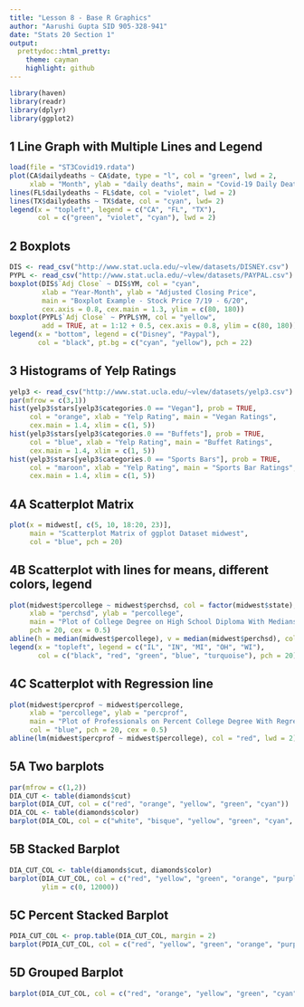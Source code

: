 ```yaml
---
title: "Lesson 8 - Base R Graphics"
author: "Aarushi Gupta SID 905-328-941"
date: "Stats 20 Section 1"
output:
  prettydoc::html_pretty:
    theme: cayman
    highlight: github
---
```


```r
library(haven)
library(readr)
library(dplyr)
library(ggplot2)
```

## 1 Line Graph with Multiple Lines and Legend

```r
load(file = "ST3Covid19.rdata")
plot(CA$dailydeaths ~ CA$date, type = "l", col = "green", lwd = 2, 
     xlab = "Month", ylab = "daily deaths", main = "Covid-19 Daily Deaths")
lines(FL$dailydeaths ~ FL$date, col = "violet", lwd = 2)
lines(TX$dailydeaths ~ TX$date, col = "cyan", lwd= 2)
legend(x = "topleft", legend = c("CA", "FL", "TX"), 
       col = c("green", "violet", "cyan"), lwd = 2)
```


## 2 Boxplots 

```r
DIS <- read_csv("http://www.stat.ucla.edu/~vlew/datasets/DISNEY.csv")
PYPL <- read_csv("http://www.stat.ucla.edu/~vlew/datasets/PAYPAL.csv")
boxplot(DIS$`Adj Close` ~ DIS$YM, col = "cyan", 
        xlab = "Year-Month", ylab = "Adjusted Closing Price", 
        main = "Boxplot Example - Stock Price 7/19 - 6/20", 
        cex.axis = 0.8, cex.main = 1.3, ylim = c(80, 180))
boxplot(PYPL$`Adj Close` ~ PYPL$YM, col = "yellow", 
        add = TRUE, at = 1:12 + 0.5, cex.axis = 0.8, ylim = c(80, 180))
legend(x = "bottom", legend = c("Disney", "Paypal"), 
       col = "black", pt.bg = c("cyan", "yellow"), pch = 22)
```

## 3 Histograms of Yelp Ratings

```r
yelp3 <- read_csv("http://www.stat.ucla.edu/~vlew/datasets/yelp3.csv")
par(mfrow = c(3,1))
hist(yelp3$stars[yelp3$categories.0 == "Vegan"], prob = TRUE, 
     col = "orange", xlab = "Yelp Rating", main = "Vegan Ratings", 
     cex.main = 1.4, xlim = c(1, 5))
hist(yelp3$stars[yelp3$categories.0 == "Buffets"], prob = TRUE, 
     col = "blue", xlab = "Yelp Rating", main = "Buffet Ratings", 
     cex.main = 1.4, xlim = c(1, 5))
hist(yelp3$stars[yelp3$categories.0 == "Sports Bars"], prob = TRUE, 
     col = "maroon", xlab = "Yelp Rating", main = "Sports Bar Ratings", 
     cex.main = 1.4, xlim = c(1, 5))
```


## 4A Scatterplot Matrix

```r
plot(x = midwest[, c(5, 10, 18:20, 23)], 
     main = "Scatterplot Matrix of ggplot Dataset midwest",
     col = "blue", pch = 20)
```

## 4B Scatterplot with lines for means, different colors, legend

```r
plot(midwest$percollege ~ midwest$perchsd, col = factor(midwest$state), 
     xlab = "perchsd", ylab = "percollege", 
     main = "Plot of College Degree on High School Diploma With Medians Drawn", 
     pch = 20, cex = 0.5)
abline(h = median(midwest$percollege), v = median(midwest$perchsd), col = c("red", "blue"))
legend(x = "topleft", legend = c("IL", "IN", "MI", "OH", "WI"), 
       col = c("black", "red", "green", "blue", "turquoise"), pch = 20)
```

## 4C Scatterplot with Regression line

```r
plot(midwest$percprof ~ midwest$percollege, 
     xlab = "percollege", ylab = "percprof", 
     main = "Plot of Professionals on Percent College Degree With Regression Line", 
     col = "blue", pch = 20, cex = 0.5)
abline(lm(midwest$percprof ~ midwest$percollege), col = "red", lwd = 2)
```

## 5A Two barplots

```r
par(mfrow = c(1,2))
DIA_CUT <- table(diamonds$cut)
barplot(DIA_CUT, col = c("red", "orange", "yellow", "green", "cyan"))
DIA_COL <- table(diamonds$color)
barplot(DIA_COL, col = c("white", "bisque", "yellow", "green", "cyan", "violet", "gray"))
```

## 5B Stacked Barplot

```r
DIA_CUT_COL <- table(diamonds$cut, diamonds$color)
barplot(DIA_CUT_COL, col = c("red", "yellow", "green", "orange", "purple"), 
        ylim = c(0, 12000))
```

## 5C Percent Stacked Barplot

```r
PDIA_CUT_COL <- prop.table(DIA_CUT_COL, margin = 2)
barplot(PDIA_CUT_COL, col = c("red", "yellow", "green", "orange", "purple"))
```

## 5D Grouped Barplot

```r
barplot(DIA_CUT_COL, col = c("red", "orange", "yellow", "green", "cyan"), beside = TRUE)
```
